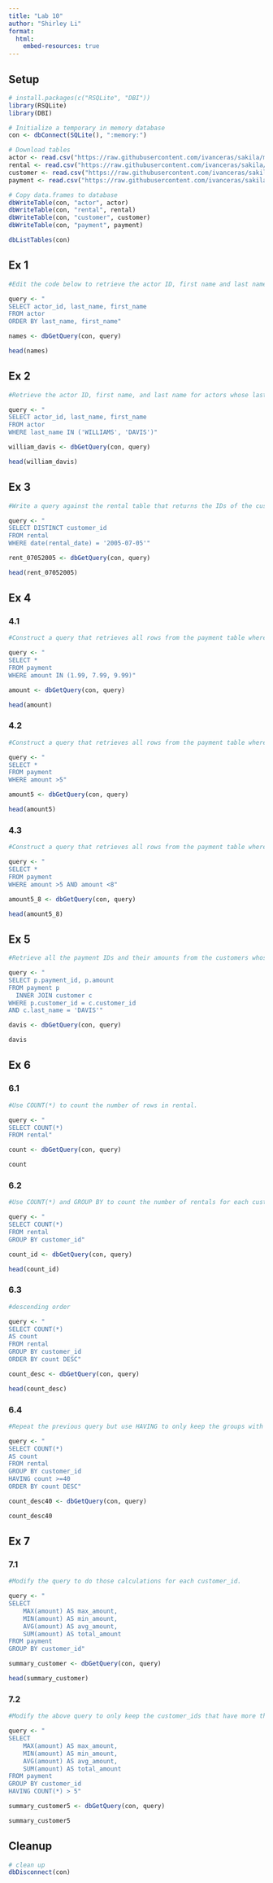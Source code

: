 ```yaml
---
title: "Lab 10"
author: "Shirley Li"
format:
  html:
    embed-resources: true
---
```


## Setup 

```r
# install.packages(c("RSQLite", "DBI"))
library(RSQLite)
library(DBI)

# Initialize a temporary in memory database
con <- dbConnect(SQLite(), ":memory:")

# Download tables
actor <- read.csv("https://raw.githubusercontent.com/ivanceras/sakila/master/csv-sakila-db/actor.csv")
rental <- read.csv("https://raw.githubusercontent.com/ivanceras/sakila/master/csv-sakila-db/rental.csv")
customer <- read.csv("https://raw.githubusercontent.com/ivanceras/sakila/master/csv-sakila-db/customer.csv")
payment <- read.csv("https://raw.githubusercontent.com/ivanceras/sakila/master/csv-sakila-db/payment_p2007_01.csv")

# Copy data.frames to database
dbWriteTable(con, "actor", actor)
dbWriteTable(con, "rental", rental)
dbWriteTable(con, "customer", customer)
dbWriteTable(con, "payment", payment)
```

```r
dbListTables(con)
```

## Ex 1 

```r
#Edit the code below to retrieve the actor ID, first name and last name for all actors using the actor table. Sort by last name and then by first name (note that the code chunk below is set up to run SQL code rather than R code).

query <- "
SELECT actor_id, last_name, first_name
FROM actor 
ORDER BY last_name, first_name"

names <- dbGetQuery(con, query)

head(names)
```

## Ex 2

```r
#Retrieve the actor ID, first name, and last name for actors whose last name equals ‘WILLIAMS’ or ‘DAVIS’.

query <- "
SELECT actor_id, last_name, first_name 
FROM actor 
WHERE last_name IN ('WILLIAMS', 'DAVIS')"

william_davis <- dbGetQuery(con, query)

head(william_davis)
```

## Ex 3

```r
#Write a query against the rental table that returns the IDs of the customers who rented a film on July 5, 2005 (use the rental.rental_date column, and you can use the date() function to ignore the time component). Include a single row for each distinct customer ID.

query <- "
SELECT DISTINCT customer_id
FROM rental
WHERE date(rental_date) = '2005-07-05'"

rent_07052005 <- dbGetQuery(con, query)

head(rent_07052005)
```

## Ex 4

### 4.1 

```r
#Construct a query that retrieves all rows from the payment table where the amount is either 1.99, 7.99, 9.99.

query <- "
SELECT *
FROM payment
WHERE amount IN (1.99, 7.99, 9.99)"

amount <- dbGetQuery(con, query)

head(amount)
```

### 4.2

```r
#Construct a query that retrieves all rows from the payment table where the amount is greater then 5.

query <- "
SELECT *
FROM payment
WHERE amount >5"

amount5 <- dbGetQuery(con, query)

head(amount5)
```

### 4.3

```r
#Construct a query that retrieves all rows from the payment table where the amount is greater then 5 and less then 8.

query <- "
SELECT *
FROM payment
WHERE amount >5 AND amount <8"

amount5_8 <- dbGetQuery(con, query)

head(amount5_8)
```

## Ex 5 

```r
#Retrieve all the payment IDs and their amounts from the customers whose last name is ‘DAVIS’.

query <- "
SELECT p.payment_id, p.amount
FROM payment p
  INNER JOIN customer c
WHERE p.customer_id = c.customer_id
AND c.last_name = 'DAVIS'"

davis <- dbGetQuery(con, query)

davis
```

## Ex 6 

### 6.1 

```r
#Use COUNT(*) to count the number of rows in rental.

query <- "
SELECT COUNT(*) 
FROM rental"

count <- dbGetQuery(con, query)

count
```

### 6.2 

```r
#Use COUNT(*) and GROUP BY to count the number of rentals for each customer_id.

query <- "
SELECT COUNT(*) 
FROM rental
GROUP BY customer_id"

count_id <- dbGetQuery(con, query)

head(count_id)
```

### 6.3 

```r
#descending order

query <- "
SELECT COUNT(*)
AS count 
FROM rental
GROUP BY customer_id
ORDER BY count DESC"

count_desc <- dbGetQuery(con, query)

head(count_desc)
```

### 6.4

```r
#Repeat the previous query but use HAVING to only keep the groups with 40 or more.

query <- "
SELECT COUNT(*)
AS count 
FROM rental
GROUP BY customer_id
HAVING count >=40
ORDER BY count DESC"

count_desc40 <- dbGetQuery(con, query)

count_desc40
```

## Ex 7

### 7.1 

```r
#Modify the query to do those calculations for each customer_id.

query <- "
SELECT 
    MAX(amount) AS max_amount,
    MIN(amount) AS min_amount,
    AVG(amount) AS avg_amount,
    SUM(amount) AS total_amount
FROM payment
GROUP BY customer_id"

summary_customer <- dbGetQuery(con, query)

head(summary_customer)
```

### 7.2 

```r
#Modify the above query to only keep the customer_ids that have more then 5 payments.

query <- "
SELECT 
    MAX(amount) AS max_amount,
    MIN(amount) AS min_amount,
    AVG(amount) AS avg_amount,
    SUM(amount) AS total_amount
FROM payment
GROUP BY customer_id
HAVING COUNT(*) > 5"

summary_customer5 <- dbGetQuery(con, query)

summary_customer5 
```

## Cleanup

```r
# clean up
dbDisconnect(con)
```

